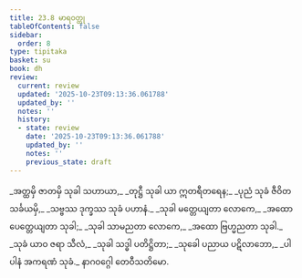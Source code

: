 ```yaml
---
title: 23.8 မာရဝတ္ထု
tableOfContents: false
sidebar:
  order: 8
type: tipitaka
basket: su
book: dh
review:
  current: review
  updated: '2025-10-23T09:13:36.061788'
  updated_by: ''
  notes: ''
  history:
  - state: review
    date: '2025-10-23T09:13:36.061788'
    updated_by: ''
    notes: ''
    previous_state: draft
---
```



<ReviewStatus review={frontmatter.review} showDetails={true} />

<HypothesisAnnotation frontmatter={frontmatter} />

<DynamicBreadcrumb />

<Division number="331" book="dh" e="ch" v="18" p="60">

<Paragraph number="356" type="verses" book="dh">
_အတ္ထမှိ ဇာတမှိ သုခါ သဟာယာ,_  
_တုဋ္ဌီ သုခါ ယာ ဣတရီတရေန;_  
_ပုညံ သုခံ ဇီဝိတသင်္ခယမှိ,_  
_သဗ္ဗဿ ဒုက္ခဿ သုခံ ပဟာနံ._  

</Paragraph>

</Division>
<Division number="332" book="dh" e="ch" v="18" p="61">

<Paragraph number="357" type="verses" book="dh">
_သုခါ မတ္တေယျတာ လောကေ,_  
_အထော ပေတ္တေယျတာ သုခါ;_  
_သုခါ သာမညတာ လောကေ,_  
_အထော ဗြဟ္မညတာ သုခါ._  

</Paragraph>

</Division>
<Division number="333" book="dh" e="ch" v="18" p="61">

<Paragraph number="358" type="verses" book="dh">
_သုခံ ယာဝ ဇရာ သီလံ,_  
_သုခါ သဒ္ဓါ ပတိဋ္ဌိတာ;_  
_သုခေါ ပညာယ ပဋိလာဘော,_  
_ပါပါနံ အကရဏံ သုခံ._  


</Paragraph>
</Division>

<Paragraph number="359" type="center" book="dh">
နာဂဝဂ္ဂေါ တေဝီသတိမော.
</Paragraph>